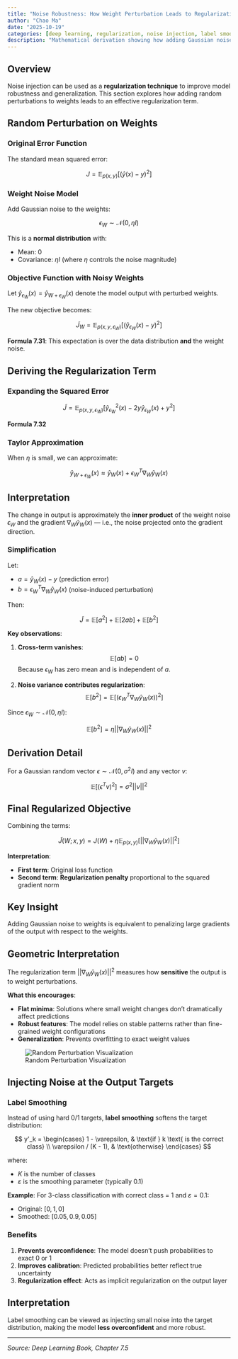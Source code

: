 ```yaml
---
title: "Noise Robustness: How Weight Perturbation Leads to Regularization"
author: "Chao Ma"
date: "2025-10-19"
categories: [deep learning, regularization, noise injection, label smoothing]
description: "Mathematical derivation showing how adding Gaussian noise to weights is equivalent to penalizing large gradients"
---
```


## Overview

Noise injection can be used as a **regularization technique** to improve model robustness and generalization. This section explores how adding random perturbations to weights leads to an effective regularization term.

## Random Perturbation on Weights

### Original Error Function

The standard mean squared error:

$$
J = \mathbb{E}_{p(x,y)} \left[ (\hat{y}(x) - y)^2 \right]
$$

### Weight Noise Model

Add Gaussian noise to the weights:

$$
\epsilon_W \sim \mathcal{N}(0, \eta I)
$$

This is a **normal distribution** with:

- Mean: $0$
- Covariance: $\eta I$ (where $\eta$ controls the noise magnitude)

### Objective Function with Noisy Weights

Let $\hat{y}_{\epsilon_W}(x) = \hat{y}_{W + \epsilon_W}(x)$ denote the model output with perturbed weights.

The new objective becomes:

$$
\tilde{J}_W = \mathbb{E}_{p(x, y, \epsilon_W)} \left[ (\hat{y}_{\epsilon_W}(x) - y)^2 \right]
$$

**Formula 7.31**: This expectation is over the data distribution **and** the weight noise.

## Deriving the Regularization Term

### Expanding the Squared Error

$$
\tilde{J} = \mathbb{E}_{p(x, y, \epsilon_W)} \left[ \hat{y}_{\epsilon_W}^2(x) - 2y \hat{y}_{\epsilon_W}(x) + y^2 \right]
$$

**Formula 7.32**

### Taylor Approximation

When $\eta$ is small, we can approximate:

$$
\hat{y}_{W + \epsilon_W}(x) \approx \hat{y}_W(x) + \epsilon_W^T \nabla_W \hat{y}_W(x)
$$

::: {.callout-note}
## Interpretation

The change in output is approximately the **inner product** of the weight noise $\epsilon_W$ and the gradient $\nabla_W \hat{y}_W(x)$ — i.e., the noise projected onto the gradient direction.
:::

### Simplification

Let:

- $a = \hat{y}_W(x) - y$ (prediction error)
- $b = \epsilon_W^T \nabla_W \hat{y}_W(x)$ (noise-induced perturbation)

Then:

$$
\tilde{J} = \mathbb{E}[a^2] + \mathbb{E}[2ab] + \mathbb{E}[b^2]
$$

**Key observations**:

1. **Cross-term vanishes**:
   $$
   \mathbb{E}[ab] = 0
   $$
   Because $\epsilon_W$ has zero mean and is independent of $a$.

2. **Noise variance contributes regularization**:
   $$
   \mathbb{E}[b^2] = \mathbb{E}\left[(\epsilon_W^T \nabla_W \hat{y}_W(x))^2\right]
   $$

Since $\epsilon_W \sim \mathcal{N}(0, \eta I)$:

$$
\mathbb{E}[b^2] = \eta ||\nabla_W \hat{y}_W(x)||^2
$$

::: {.callout-tip}
## Derivation Detail

For a Gaussian random vector $\epsilon \sim \mathcal{N}(0, \sigma^2 I)$ and any vector $v$:

$$
\mathbb{E}[(\epsilon^T v)^2] = \sigma^2 ||v||^2
$$
:::

## Final Regularized Objective

Combining the terms:

$$
\tilde{J}(W; x, y) = J(W) + \eta \mathbb{E}_{p(x,y)} \left[ ||\nabla_W \hat{y}_W(x)||^2 \right]
$$

**Interpretation**:

- **First term**: Original loss function
- **Second term**: **Regularization penalty** proportional to the squared gradient norm

::: {.callout-important}
## Key Insight

Adding Gaussian noise to weights is equivalent to penalizing large gradients of the output with respect to the weights.
:::

## Geometric Interpretation

The regularization term $||\nabla_W \hat{y}_W(x)||^2$ measures how **sensitive** the output is to weight perturbations.

**What this encourages**:

- **Flat minima**: Solutions where small weight changes don't dramatically affect predictions
- **Robust features**: The model relies on stable patterns rather than fine-grained weight configurations
- **Generalization**: Prevents overfitting to exact weight values

![Random Perturbation Visualization](https://github.com/ickma2311/foundations/raw/main/deep_learning/chapter7/7.5/random_perturbation.png)

## Injecting Noise at the Output Targets

### Label Smoothing

Instead of using hard 0/1 targets, **label smoothing** softens the target distribution:

$$
y'_k =
\begin{cases}
1 - \varepsilon, & \text{if } k \text{ is the correct class} \\
\varepsilon / (K - 1), & \text{otherwise}
\end{cases}
$$

where:

- $K$ is the number of classes
- $\varepsilon$ is the smoothing parameter (typically 0.1)

**Example**: For 3-class classification with correct class = 1 and $\varepsilon = 0.1$:

- Original: $[0, 1, 0]$
- Smoothed: $[0.05, 0.9, 0.05]$

### Benefits

1. **Prevents overconfidence**: The model doesn't push probabilities to exact 0 or 1
2. **Improves calibration**: Predicted probabilities better reflect true uncertainty
3. **Regularization effect**: Acts as implicit regularization on the output layer

::: {.callout-tip}
## Interpretation

Label smoothing can be viewed as injecting small noise into the target distribution, making the model **less overconfident** and more robust.
:::

---

*Source: Deep Learning Book, Chapter 7.5*
